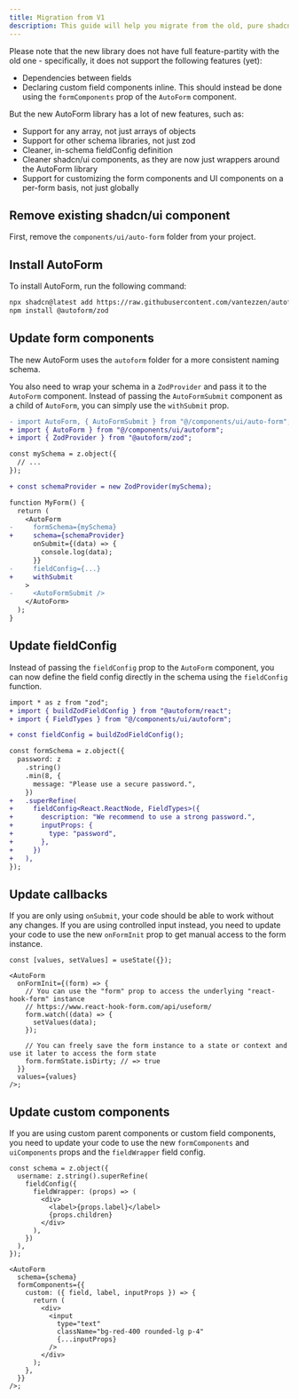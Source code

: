 ```yaml
---
title: Migration from V1
description: This guide will help you migrate from the old, pure shadcn/ui component to the new AutoForm library.
---
```


Please note that the new library does not have full feature-partity with the old one - specifically, it does not support the following features (yet):

- Dependencies between fields
- Declaring custom field components inline. This should instead be done using the `formComponents` prop of the `AutoForm` component.

But the new AutoForm library has a lot of new features, such as:

- Support for any array, not just arrays of objects
- Support for other schema libraries, not just zod
- Cleaner, in-schema fieldConfig definition
- Cleaner shadcn/ui components, as they are now just wrappers around the AutoForm library
- Support for customizing the form components and UI components on a per-form basis, not just globally

<div className='fd-steps [&_h2]:fd-step'>

## Remove existing shadcn/ui component

First, remove the `components/ui/auto-form` folder from your project.

## Install AutoForm

To install AutoForm, run the following command:

```bash
npx shadcn@latest add https://raw.githubusercontent.com/vantezzen/autoform/refs/heads/main/packages/shadcn/registry/autoform.json
npm install @autoform/zod
```

## Update form components

The new AutoForm uses the `autoform` folder for a more consistent naming schema.

You also need to wrap your schema in a `ZodProvider` and pass it to the `AutoForm` component. Instead of passing the `AutoFormSubmit` component as a child of `AutoForm`, you can simply use the `withSubmit` prop.

```diff
- import AutoForm, { AutoFormSubmit } from "@/components/ui/auto-form";
+ import { AutoForm } from "@/components/ui/autoform";
+ import { ZodProvider } from "@autoform/zod";

const mySchema = z.object({
  // ...
});

+ const schemaProvider = new ZodProvider(mySchema);

function MyForm() {
  return (
    <AutoForm
-     formSchema={mySchema}
+     schema={schemaProvider}
      onSubmit={(data) => {
        console.log(data);
      }}
-     fieldConfig={...}
+     withSubmit
    >
-     <AutoFormSubmit />
    </AutoForm>
  );
}
```

## Update fieldConfig

Instead of passing the `fieldConfig` prop to the `AutoForm` component, you can now define the field config directly in the schema using the `fieldConfig` function.

```diff
import * as z from "zod";
+ import { buildZodFieldConfig } from "@autoform/react";
+ import { FieldTypes } from "@/components/ui/autoform";

+ const fieldConfig = buildZodFieldConfig();

const formSchema = z.object({
  password: z
    .string()
    .min(8, {
      message: "Please use a secure password.",
    })
+   .superRefine(
+     fieldConfig<React.ReactNode, FieldTypes>({
+       description: "We recommend to use a strong password.",
+       inputProps: {
+         type: "password",
+       },
+     })
+   ),
});
```

## Update callbacks

If you are only using `onSubmit`, your code should be able to work without any changes. If you are using controlled input instead, you need to update your code to use the new `onFormInit` prop to get manual access to the form instance.

```tsx
const [values, setValues] = useState({});

<AutoForm
  onFormInit={(form) => {
    // You can use the "form" prop to access the underlying "react-hook-form" instance
    // https://www.react-hook-form.com/api/useform/
    form.watch((data) => {
      setValues(data);
    });

    // You can freely save the form instance to a state or context and use it later to access the form state
    form.formState.isDirty; // => true
  }}
  values={values}
/>;
```

## Update custom components

If you are using custom parent components or custom field components, you need to update your code to use the new `formComponents` and `uiComponents` props and the `fieldWrapper` field config.

```tsx
const schema = z.object({
  username: z.string().superRefine(
    fieldConfig({
      fieldWrapper: (props) => (
        <div>
          <label>{props.label}</label>
          {props.children}
        </div>
      ),
    })
  ),
});

<AutoForm
  schema={schema}
  formComponents={{
    custom: ({ field, label, inputProps }) => {
      return (
        <div>
          <input
            type="text"
            className="bg-red-400 rounded-lg p-4"
            {...inputProps}
          />
        </div>
      );
    },
  }}
/>;
```

</div>
